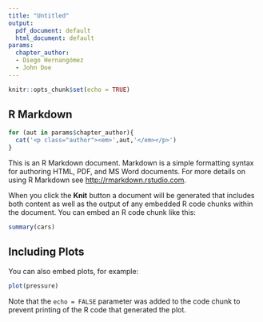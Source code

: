 ```yaml
---
title: "Untitled"
output:
  pdf_document: default
  html_document: default
params:
  chapter_author:
  - Diego Hernangómez
  - John Doe
---
```


```r
knitr::opts_chunk$set(echo = TRUE)
```

## R Markdown

```r
for (aut in params$chapter_author){
  cat('<p class="author"><em>',aut,'</em></p>')
}

```

This is an R Markdown document.
Markdown is a simple formatting syntax for authoring HTML, PDF, and MS Word documents.
For more details on using R Markdown see <http://rmarkdown.rstudio.com>.

When you click the **Knit** button a document will be generated that includes both content as well as the output of any embedded R code chunks within the document.
You can embed an R code chunk like this:

```r
summary(cars)
```

## Including Plots

You can also embed plots, for example:

```r
plot(pressure)
```

Note that the `echo = FALSE` parameter was added to the code chunk to prevent printing of the R code that generated the plot.
